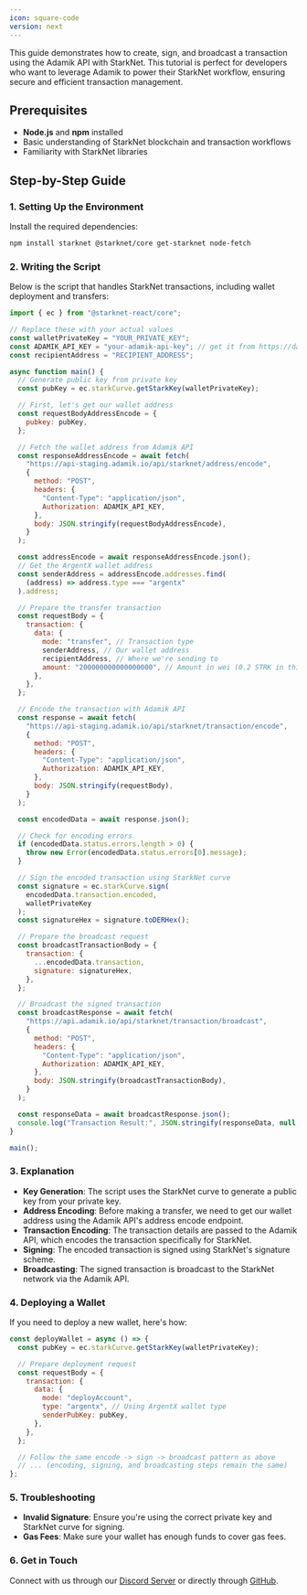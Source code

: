 ```yaml
---
icon: square-code
version: next
---
```


This guide demonstrates how to create, sign, and broadcast a transaction using the Adamik API with StarkNet. This tutorial is perfect for developers who want to leverage Adamik to power their StarkNet workflow, ensuring secure and efficient transaction management.

## Prerequisites

- **Node.js** and **npm** installed
- Basic understanding of StarkNet blockchain and transaction workflows
- Familiarity with StarkNet libraries

## Step-by-Step Guide

### 1. Setting Up the Environment

Install the required dependencies:

```bash
npm install starknet @starknet/core get-starknet node-fetch
```

### 2. Writing the Script

Below is the script that handles StarkNet transactions, including wallet deployment and transfers:

```javascript
import { ec } from "@starknet-react/core";

// Replace these with your actual values
const walletPrivateKey = "YOUR_PRIVATE_KEY";
const ADAMIK_API_KEY = "your-adamik-api-key"; // get it from https://dashboard.adamik.io
const recipientAddress = "RECIPIENT_ADDRESS";

async function main() {
  // Generate public key from private key
  const pubKey = ec.starkCurve.getStarkKey(walletPrivateKey);

  // First, let's get our wallet address
  const requestBodyAddressEncode = {
    pubkey: pubKey,
  };

  // Fetch the wallet address from Adamik API
  const responseAddressEncode = await fetch(
    "https://api-staging.adamik.io/api/starknet/address/encode",
    {
      method: "POST",
      headers: {
        "Content-Type": "application/json",
        Authorization: ADAMIK_API_KEY,
      },
      body: JSON.stringify(requestBodyAddressEncode),
    }
  );

  const addressEncode = await responseAddressEncode.json();
  // Get the ArgentX wallet address
  const senderAddress = addressEncode.addresses.find(
    (address) => address.type === "argentx"
  ).address;

  // Prepare the transfer transaction
  const requestBody = {
    transaction: {
      data: {
        mode: "transfer", // Transaction type
        senderAddress, // Our wallet address
        recipientAddress, // Where we're sending to
        amount: "200000000000000000", // Amount in wei (0.2 STRK in this example)
      },
    },
  };

  // Encode the transaction with Adamik API
  const response = await fetch(
    "https://api-staging.adamik.io/api/starknet/transaction/encode",
    {
      method: "POST",
      headers: {
        "Content-Type": "application/json",
        Authorization: ADAMIK_API_KEY,
      },
      body: JSON.stringify(requestBody),
    }
  );

  const encodedData = await response.json();

  // Check for encoding errors
  if (encodedData.status.errors.length > 0) {
    throw new Error(encodedData.status.errors[0].message);
  }

  // Sign the encoded transaction using StarkNet curve
  const signature = ec.starkCurve.sign(
    encodedData.transaction.encoded,
    walletPrivateKey
  );
  const signatureHex = signature.toDERHex();

  // Prepare the broadcast request
  const broadcastTransactionBody = {
    transaction: {
      ...encodedData.transaction,
      signature: signatureHex,
    },
  };

  // Broadcast the signed transaction
  const broadcastResponse = await fetch(
    "https://api.adamik.io/api/starknet/transaction/broadcast",
    {
      method: "POST",
      headers: {
        "Content-Type": "application/json",
        Authorization: ADAMIK_API_KEY,
      },
      body: JSON.stringify(broadcastTransactionBody),
    }
  );

  const responseData = await broadcastResponse.json();
  console.log("Transaction Result:", JSON.stringify(responseData, null, 2));
}

main();
```

### 3. Explanation

- **Key Generation**: The script uses the StarkNet curve to generate a public key from your private key.
- **Address Encoding**: Before making a transfer, we need to get our wallet address using the Adamik API's address encode endpoint.
- **Transaction Encoding**: The transaction details are passed to the Adamik API, which encodes the transaction specifically for StarkNet.
- **Signing**: The encoded transaction is signed using StarkNet's signature scheme.
- **Broadcasting**: The signed transaction is broadcast to the StarkNet network via the Adamik API.

### 4. Deploying a Wallet

If you need to deploy a new wallet, here's how:

```javascript
const deployWallet = async () => {
  const pubKey = ec.starkCurve.getStarkKey(walletPrivateKey);

  // Prepare deployment request
  const requestBody = {
    transaction: {
      data: {
        mode: "deployAccount",
        type: "argentx", // Using ArgentX wallet type
        senderPubKey: pubKey,
      },
    },
  };

  // Follow the same encode -> sign -> broadcast pattern as above
  // ... (encoding, signing, and broadcasting steps remain the same)
};
```

### 5. Troubleshooting

- **Invalid Signature**: Ensure you're using the correct private key and StarkNet curve for signing.
- **Gas Fees**: Make sure your wallet has enough funds to cover gas fees.

### 6. Get in Touch

Connect with us through our [Discord Server](https://discord.gg/gsZJR2JfMR) or directly through [GitHub](https://github.com/AdamikHQ).
